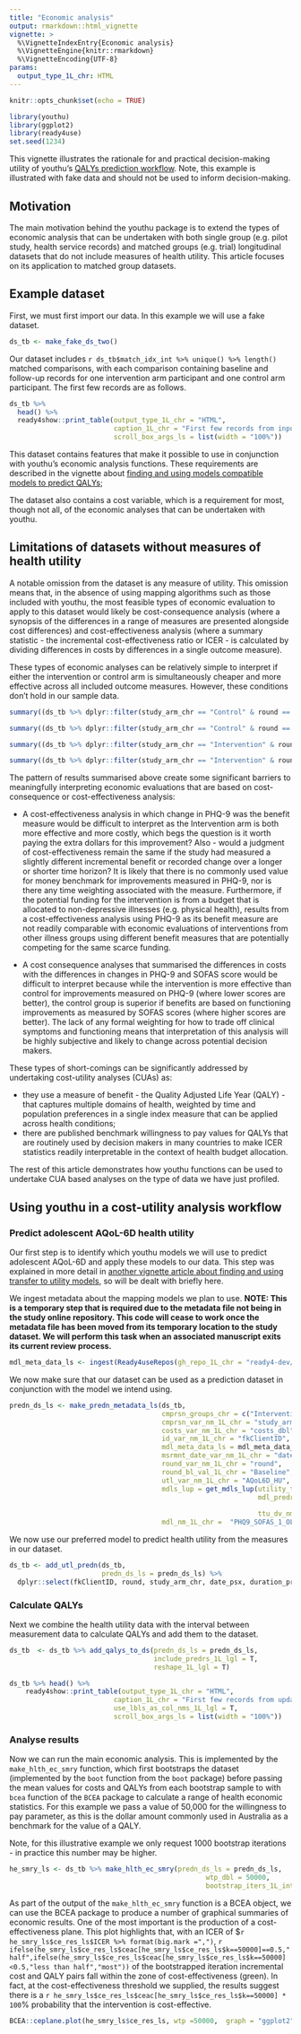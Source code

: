 ```yaml
---
title: "Economic analysis"
output: rmarkdown::html_vignette
vignette: >
  %\VignetteIndexEntry{Economic analysis}
  %\VignetteEngine{knitr::rmarkdown}
  %\VignetteEncoding{UTF-8}
params:
  output_type_1L_chr: HTML
---
```


```r
knitr::opts_chunk$set(echo = TRUE)
```
```r
library(youthu)
library(ggplot2)
library(ready4use)
set.seed(1234)
```
This vignette illustrates the rationale for and practical decision-making utility of youthu's [QALYs prediction workflow](https://ready4-dev.github.io/youthu/articles/Prediction_With_Mdls.html). Note, this example is illustrated with fake data and should not be used to inform decision-making.

## Motivation
The main motivation behind the youthu package is to extend the types of economic analysis that can be undertaken with both single group (e.g. pilot study, health service records) and matched groups (e.g. trial) longitudinal datasets that do not include measures of health utility. This article focuses on its application to matched group datasets.

## Example dataset 
First, we must first import our data. In this example we will use a fake dataset.

```r
ds_tb <- make_fake_ds_two()
```

Our dataset includes `r ds_tb$match_idx_int %>% unique() %>% length()` matched comparisons, with each comparison containing baseline and follow-up records for one intervention arm participant and one control arm participant. The first few records are as follows.

```r
ds_tb %>% 
  head() %>%
  ready4show::print_table(output_type_1L_chr = "HTML",
                          caption_1L_chr = "First few records from input dataset",
                          scroll_box_args_ls = list(width = "100%"))
```

This dataset contains features that make it possible to use in conjunction with youthu's economic analysis functions. These requirements are described in the vignette about [finding and using models compatible models to predict QALYs](https://ready4-dev.github.io/youthu/articles/Prediction_With_Mdls.html);

The dataset also contains a cost variable, which is a requirement for most, though not all, of the economic analyses that can be undertaken with youthu. 

## Limitations of datasets without measures of health utility
A notable omission from the dataset is any measure of utility. This omission means that, in the absence of using mapping algorithms such as those included with youthu, the most feasible types of economic evaluation to apply to this dataset would likely be cost-consequence analysis (where a synopsis of the differences in a range of measures are presented alongside cost differences) and cost-effectiveness analysis (where a summary statistic - the incremental cost-effectiveness ratio or ICER - is calculated by dividing differences in costs by differences in a single outcome measure).

These types of economic analyses can be relatively simple to interpret if either the intervention or control arm is simultaneously cheaper and more effective across all included outcome measures. However, these conditions don't hold in our sample data.

```r
summary((ds_tb %>% dplyr::filter(study_arm_chr == "Control" & round == "Baseline"))[5:6])
```
```r
summary((ds_tb %>% dplyr::filter(study_arm_chr == "Control" & round == "Follow-up"))[5:7])
```

```r
summary((ds_tb %>% dplyr::filter(study_arm_chr == "Intervention" & round == "Baseline"))[5:6])
```

```r
summary((ds_tb %>% dplyr::filter(study_arm_chr == "Intervention" & round == "Follow-up"))[5:7])
```

The pattern of results summarised above create some significant barriers to meaningfully interpreting economic evaluations that are based on cost-consequence or cost-effectiveness analysis:

- A cost-effectiveness analysis in which change in PHQ-9 was the benefit measure would be difficult to interpret as the Intervention arm is both more effective and more costly, which begs the question is it worth paying the extra dollars for this improvement? Also - would a judgment of cost-effectiveness remain the same if the study had measured a slightly different incremental benefit or recorded change over a longer or shorter time horizon? It is likely that there is no commonly used value for money benchmark for improvements measured in PHQ-9, nor is there any time weighting associated with the measure. Furthermore, if the potential funding for the intervention is from a budget that is allocated to non-depressive illnesses (e.g. physical health), results from a cost-effectiveness analysis using PHQ-9 as its benefit measure are not readily comparable with economic evaluations of interventions from other illness groups using different benefit measures that are potentially competing for the same scarce funding.

- A cost consequence analyses that summarised the differences in costs with the differences in changes in PHQ-9 and SOFAS score would be difficult to interpret because while the intervention is more effective than control for improvements measured on PHQ-9 (where lower scores are better), the control group is superior if benefits are based on functioning improvements as measured by SOFAS scores (where higher scores are better). The lack of any formal weighting for how to trade off clinical symptoms and functioning means that interpretation of this analysis will be highly subjective and likely to change across potential decision makers.

These types of short-comings can be significantly addressed by undertaking cost-utility analyses (CUAs) as:

- they use a measure of benefit - the Quality Adjusted Life Year (QALY) - that captures multiple domains of health, weighted by time and population preferences in a single index measure that can be applied across health conditions;
- there are published benchmark willingness to pay values for QALYs that are routinely used by decision makers in many countries to make ICER statistics readily interpretable in the context of health budget allocation.

The rest of this article demonstrates how youthu functions can be used to undertake CUA based analyses on the type of data we have just profiled.

## Using youthu in a cost-utility analysis workflow

### Predict adolescent AQoL-6D health utility
Our first step is to identify which youthu models we will use to predict adolescent AQoL-6D  and apply these models to our data. This step was explained in more detail in [another vignette article about finding and using transfer to utility models](https://ready4-dev.github.io/youthu/articles/Prediction_With_Mdls.html), so will be dealt with briefly here.

We ingest metadata about the mapping models we plan to use. **NOTE: This is a temporary step that is required due to the metadata file not being in the study online repository. This code will cease to work once the metadata file has been moved from its temporary location to the study dataset. We will perform this task when an associated manuscript exits its current review process.**

```r
mdl_meta_data_ls <- ingest(Ready4useRepos(gh_repo_1L_chr = "ready4-dev/youthu", gh_tag_1L_chr = "v0.0.0.91125"), fls_to_ingest_chr = c("mdl_meta_data_ls"), metadata_1L_lgl = F)
```

We now make sure that our dataset can be used as a prediction dataset in conjunction with the model we intend using. 
```r
predn_ds_ls <- make_predn_metadata_ls(ds_tb,
                                      cmprsn_groups_chr = c("Intervention", "Control"),
                                      cmprsn_var_nm_1L_chr = "study_arm_chr",
                                      costs_var_nm_1L_chr = "costs_dbl",
                                      id_var_nm_1L_chr = "fkClientID",
                                      mdl_meta_data_ls = mdl_meta_data_ls,
                                      msrmnt_date_var_nm_1L_chr = "date_psx",
                                      round_var_nm_1L_chr = "round",
                                      round_bl_val_1L_chr = "Baseline",
                                      utl_var_nm_1L_chr = "AQoL6D_HU",
                                      mdls_lup = get_mdls_lup(utility_type_chr = "AQoL-6D",
                                                              mdl_predrs_in_ds_chr = c("PHQ9 total score",
                                                                                       "SOFAS total score"),
                                                              ttu_dv_nms_chr = "TTU"),
                                      mdl_nm_1L_chr =  "PHQ9_SOFAS_1_OLS_CLL")
```

We now use our preferred model to predict health utility from the measures in our dataset.

```r
ds_tb <- add_utl_predn(ds_tb,
                       predn_ds_ls = predn_ds_ls) %>%
  dplyr::select(fkClientID, round, study_arm_chr, date_psx, duration_prd, dplyr::everything())
```

### Calculate QALYs
Next we combine the health utility data with the interval between measurement data to calculate QALYs and add them to the dataset.

```r
ds_tb  <- ds_tb %>% add_qalys_to_ds(predn_ds_ls = predn_ds_ls,
                                    include_predrs_1L_lgl = T,
                                    reshape_1L_lgl = T)
```

```r
ds_tb %>% head() %>%
    ready4show::print_table(output_type_1L_chr = "HTML",
                          caption_1L_chr = "First few records from updated dataset with QALYs", 
                          use_lbls_as_col_nms_1L_lgl = T,
                          scroll_box_args_ls = list(width = "100%"))
```

### Analyse results
Now we can run the main economic analysis. This is implemented by the `make_hlth_ec_smry`{.R} function, which first bootstraps the dataset (implemented by the `boot` function from the `boot` package) before passing the mean values for costs and QALYs from each bootstrap sample to with `bcea` function of the `BCEA` package to calculate a range of health economic statistics. For this example we pass a value of 50,000 for the willingness to pay parameter, as this is the dollar amount commonly used in Australia as a benchmark for the value of a QALY.

Note, for this illustrative example we only request 1000 bootstrap iterations - in practice this number may be higher.

```r
he_smry_ls <- ds_tb %>% make_hlth_ec_smry(predn_ds_ls = predn_ds_ls,
                                                 wtp_dbl = 50000,
                                                 bootstrap_iters_1L_int = 1000L)
```

As part of the output of the `make_hlth_ec_smry`{.R} function is a BCEA object, we can use the BCEA package to produce a number of graphical summaries of economic results. One of the most important is the production of a cost-effectiveness plane. This plot highlights that, with an ICER of \$`r he_smry_ls$ce_res_ls$ICER %>% format(big.mark =",")`, `r ifelse(he_smry_ls$ce_res_ls$ceac[he_smry_ls$ce_res_ls$k==50000]==0.5,"half",ifelse(he_smry_ls$ce_res_ls$ceac[he_smry_ls$ce_res_ls$k==50000]<0.5,"less than half","most"))` of the bootstrapped iteration incremental cost and QALY pairs fall within the zone of cost-effectiveness (green). In fact, at the cost-effectiveness threshold we supplied, the results suggest there is a `r he_smry_ls$ce_res_ls$ceac[he_smry_ls$ce_res_ls$k==50000] * 100`% probability that the intervention is cost-effective.

```r
BCEA::ceplane.plot(he_smry_ls$ce_res_ls, wtp =50000,  graph = "ggplot2", theme = ggplot2::theme_light())
```
